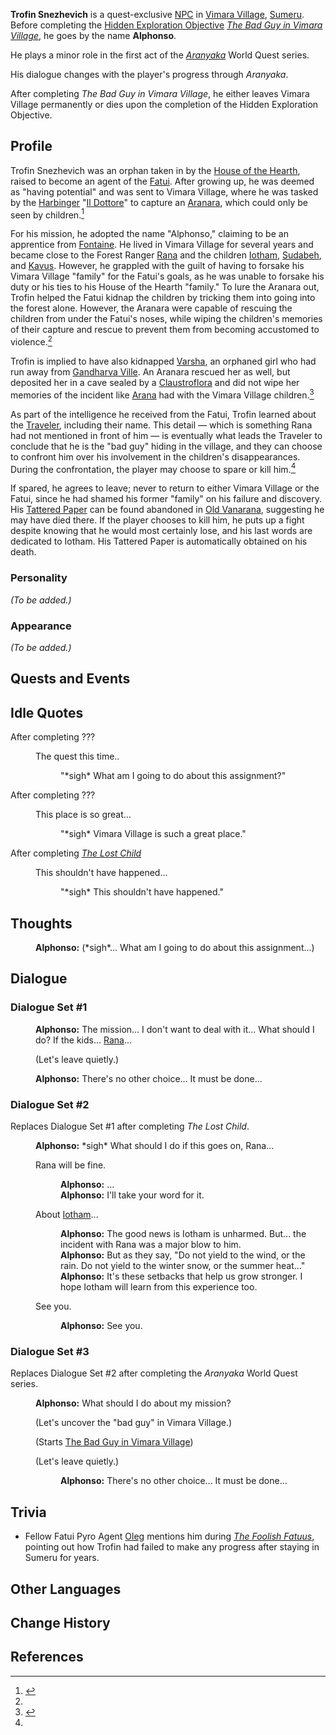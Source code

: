 {{Meta
<!-- Remove this template after adding the missing info -->
|missing_NPC_profile  = yes
}}
{{Character Infobox
|type             = Quest NPC
|image            = NPC Alphonso.png
|deceased         = May be killed by the [[Traveler]] in ''[[The Bad Guy in Vimara Village]]''
|region           = Snezhnaya
|region2          = Fontaine
|location         = Sumeru
|affiliation      = Vimara Village
|affiliation2     = Fatui
|affiliation3     = House of the Hearth
}}
'''Trofin Snezhevich''' is a quest-exclusive [[NPC]] in [[Vimara Village]], [[Sumeru]]. Before completing the [[Hidden Exploration Objective]] ''[[The Bad Guy in Vimara Village]]'', he goes by the name '''Alphonso'''.

He plays a minor role in the first act of the ''[[Aranyaka]]'' World Quest series.

His dialogue changes with the player's progress through ''Aranyaka''.

After completing ''The Bad Guy in Vimara Village'', he either leaves Vimara Village permanently or dies upon the completion of the Hidden Exploration Objective.

==Profile==
Trofin Snezhevich was an orphan taken in by the [[House of the Hearth]], raised to become an agent of the [[Fatui]]. After growing up, he was deemed as "having potential" and was sent to Vimara Village, where he was tasked by the [[Eleven Fatui Harbingers|Harbinger]] "[[Il Dottore]]" to capture an [[Aranara]], which could only be seen by children.<ref name="Bad Guy">{{Ref/HEO|The Bad Guy in Vimara Village}}</ref>

For his mission, he adopted the name "Alphonso," claiming to be an apprentice from [[Fontaine]]. He lived in Vimara Village for several years and became close to the Forest Ranger [[Rana]] and the children [[Iotham]], [[Sudabeh]], and [[Kavus]]. However, he grappled with the guilt of having to forsake his Vimara Village "family" for the Fatui's goals, as he was unable to forsake his duty or his ties to his House of the Hearth "family." To lure the Aranara out, Trofin helped the Fatui kidnap the children by tricking them into going into the forest alone. However, the Aranara were capable of rescuing the children from under the Fatui's noses, while wiping the children's memories of their capture and rescue to prevent them from becoming accustomed to violence.<ref name="Bad Guy" />

Trofin is implied to have also kidnapped [[Varsha]], an orphaned girl who had run away from [[Gandharva Ville]]. An Aranara rescued her as well, but deposited her in a cave sealed by a [[Claustroflora]] and did not wipe her memories of the incident like [[Arana]] had with the Vimara Village children.<ref>{{Ref/Quest|Giving Flowers}}</ref>

As part of the intelligence he received from the Fatui, Trofin learned about the [[Traveler]], including their name. This detail &mdash; which is something Rana had not mentioned in front of him &mdash; is eventually what leads the Traveler to conclude that he is the "bad guy" hiding in the village, and they can choose to confront him over his involvement in the children's disappearances. During the confrontation, the player may choose to spare or kill him.<ref name="Bad Guy" />

If spared, he agrees to leave; never to return to either Vimara Village or the Fatui, since he had shamed his former "family" on his failure and discovery. His [[Tattered Paper (Alphonso)|Tattered Paper]] can be found abandoned in [[Old Vanarana]], suggesting he may have died there. If the player chooses to kill him, he puts up a fight despite knowing that he would most certainly lose, and his last words are dedicated to Iotham. His Tattered Paper is automatically obtained on his death.

===Personality===
''(To be added.)''

===Appearance===
''(To be added.)''
<!--
==Location==
<gallery>
NPC Location Alphonso.png|Alphonso's location
NPC Location Alphonso Context.png|Additional context
</gallery>
-->
==Quests and Events==
{{Quests and Events|Alphonso}}

==Idle Quotes==
;After completing ???
{{Dialogue start}}
:{{DIcon|Idle}} The quest this time..
::{{A|VO Alphonso 01.ogg}} "*sigh* What am I going to do about this assignment?"
{{Dialogue end}}
;After completing ???
{{Dialogue start}}
:{{DIcon|Idle}} This place is so great...
::{{A|VO Alphonso 02.ogg}} "*sigh* Vimara Village is such a great place."
{{Dialogue end}}
;After completing ''[[The Lost Child]]''
{{Dialogue start}}
:{{DIcon|Idle}} This shouldn't have happened...
::{{A|VO Alphonso 03.ogg}} "*sigh* This shouldn't have happened."
{{Dialogue end}}

==Thoughts==
{{All Schemes to Know Explanation|name=Alphonso}}
{{Dialogue start}}
:{{A|VO Alphonso All Schemes to Know 01.ogg}} '''Alphonso:''' (*sigh*... What am I going to do about this assignment...)
{{Dialogue end}}

==Dialogue==
===Dialogue Set #1===
{{Dialogue start}}
:'''Alphonso:''' The mission... I don't want to deal with it... What should I do? If the kids... [[Rana]]...
:{{DIcon}} (Let's leave quietly.)
:'''Alphonso:''' There's no other choice... It must be done...
{{Dialogue end}}<!--
Check if this set is used in-game; I didn't test every possible circumstance, but I couldn't interact with Alphonso between The Children of Vimara Village and The Lost Child.
===Dialogue Set #2===
Replaces Dialogue Set #1 after completing ''The Children of Vimara Village''.{{verify}}
{{Dialogue start}}
:'''Alphonso:''' Vimara Village is such a great place... If you live here for some time, you'll definitely fall in love with it too.
:{{DIcon}} Why are you staying in Vimara Village?
::'''Alphonso:''' Where should I begin? Hmm... I came to Sumeru with my teacher to participate in the Akademiya's symposium. We passed by this place, and somehow I wanted to stay...
::'''Alphonso:''' Vimara Village is much more comfortable than Fontaine, both the environment and the atmosphere.
:{{DIcon}} About the children...
::'''Alphonso:''' [[Kavus]], [[Sudabeh]], and [[Iotham]] are very good kids. They are so full of energy.
::'''Alphonso:''' But some parts of the forest are too dangerous. Every time they go missing, I always wished if only they weren't that curious.
:{{DIcon}} About Rana...
::'''Alphonso:''' Rana is responsible and loved by those "tiger cubs"...
::'''Alphonso:''' But she's always busy in the forest. I really wish she would rest a little more.
:{{DIcon}} See you.
::'''Alphonso:''' Alright. I hope you like it here.
{{Dialogue end}}
-->

===Dialogue Set #2===
Replaces Dialogue Set #1 after completing ''The Lost Child''.
{{Dialogue start}}
:'''Alphonso:''' *sigh* What should I do if this goes on, Rana...
:{{DIcon}} Rana will be fine.
::'''Alphonso:''' ...
::'''Alphonso:''' I'll take your word for it.
:{{DIcon}} About [[Iotham]]...
::'''Alphonso:''' The good news is Iotham is unharmed. But... the incident with Rana was a major blow to him.
::'''Alphonso:''' But as they say, "Do not yield to the wind, or the rain. Do not yield to the winter snow, or the summer heat..."
::'''Alphonso:''' It's these setbacks that help us grow stronger. I hope Iotham will learn from this experience too.
:{{DIcon}} See you.
::'''Alphonso:''' See you.
{{Dialogue end}}

===Dialogue Set #3===
Replaces Dialogue Set #2 after completing the ''Aranyaka'' World Quest series.

{{Dialogue start}}
:'''Alphonso:''' What should I do about my mission?
:{{DIcon}} (Let's uncover the "bad guy" in Vimara Village.)
:;(Starts [[The Bad Guy in Vimara Village]])
:{{DIcon}} (Let's leave quietly.)
::'''Alphonso:''' There's no other choice... It must be done...
{{Dialogue end}}

==Trivia==
* Fellow Fatui Pyro Agent [[Oleg]] mentions him during ''[[The Foolish Fatuus]]'', pointing out how Trofin had failed to make any progress after staying in Sumeru for years.

==Other Languages==
{{Flex|
===Trofin Snezhevich===
{{Other Languages
|default_hidden = 1
|en      = Trofin Snezhevich
|zhs     = 特洛芬・雪奈茨维奇
|zhs_rm  = Tèluòfēn Xuěnàicíwéiqí
|zht     = 特洛芬・雪奈茨維奇
|zht_rm  = Tèluòfēn Xuěnàicíwéiqí
|ja      = トロフィン・シュナイツェビッチ
|ja_rm   = Torofin Shunaitsebicchi
|ko      = 트로핀・슈나이제비치
|ko_rm   = Teuropin Syunaijebichi
|es      = Trofin Snezhevich
|fr      = Trofin Snezhevich
|ru      = Трофим Снежевич
|th      = Trofin Snezhevich
|vi      = Trofin Snezhevich
|de      = Trofin Snezhevich
|id      = Trofin Snezhevich
|pt      = Trofin Snezhevich
|tr      = Trofin Snezhevich
|it      = Trofin Snezhevich
}}
|
===Alphonso===
{{Other Languages
|default_hidden = 1
|en      = Alphonso
|zhs     = 艾方索
|zhs_rm  = Àifāngsuǒ
|zht     = 艾方索
|zht_rm  = Àifāngsuǒ
|ja      = アルフォンソ
|ja_rm   = Arufonso
|ko      = 알폰소
|ko_rm   = Alponso
|es      = Alphonse
|fr      = Alphonso
|ru      = Альфонсо
|th      = Alphonso
|vi      = Alphonso
|de      = Alphonso
|id      = Alphonso
|pt      = Alphonso
|tr      = Alphonso
|it      = Alphonso
}}
}}

==Change History==
{{Change History|3.0}}

==References==
{{Reflist}}